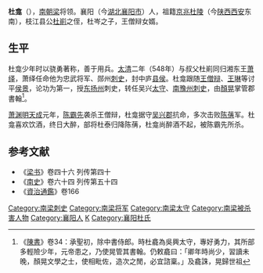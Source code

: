 '''杜龛'''（{{bd|？||556年|catIdx=D}}），[[南朝梁|南朝梁]]将领。襄阳（今[[湖北|湖北]][[襄阳市|襄阳市]]）人，祖籍[[京兆|京兆]][[杜陵|杜陵]]（今[[陕西|陕西]][[西安|西安]]东南），枝江县公[[杜崱|杜崱]]之侄，杜岑之子，王僧辩女婿。

==生平==
杜龛少年时以骁勇著称，善于用兵。[[太清|太清]]二年（548年）与叔父杜崱同归湘东王[[萧绎|萧绎]]，萧绎任命他为忠武将军、郧州[[刺史|刺史]]，封中庐[[县侯|县侯]]。杜龛跟随[[王僧辩|王僧辩]]、[[王琳_(会稽)|王琳]]等讨平[[侯景|侯景]]，论功为第一，授[[东扬州|东扬州]]刺史，转任吴兴[[太守|太守]]、[[南豫州|南豫州]][[刺史|刺史]]，由[[顏晃|顏晃]]掌管郡書翰<ref>《[[陳書|陳書]]》卷34：承聖初，除中書侍郎。時杜龕為吳興太守，專好勇力，其所部多輕險少年，元帝患之，乃使晃管其書翰。仍敕龕曰：「卿年時尚少，習讀未晚，顏晃文學之士，使相毗佐，造次之閒，必宜諮稟。」及龕誅，晃歸世祖</ref>。

[[萧渊明|萧渊明]][[天成_(萧渊明)|天成]]元年，[[陈霸先|陈霸先]]袭杀王僧辩，杜龛据守[[吴兴郡|吴兴郡]]抗命，多次击败[[陈蒨|陈蒨]]军。杜龛喜欢饮酒，终日大醉，部将杜泰归降陈蒨，杜龛尚醉酒不起，被陈霸先所杀。

==参考文献==
* 《[[梁书|梁书]]》卷四十六 列传第四十
* 《[[南史|南史]]》卷六十四 列传第五十四
*《[[資治通鑑|資治通鑑]]》卷166
{{DEFAULTSORT:D}}
[[Category:南梁刺史|Category:南梁刺史]]
[[Category:南梁将军|Category:南梁将军]]
[[Category:南梁太守|Category:南梁太守]]
[[Category:南梁被杀害人物|Category:南梁被杀害人物]]
[[Category:襄阳人|Category:襄阳人]]
[[Category:京兆杜氏|K]]
[[Category:襄阳杜氏|Category:襄阳杜氏]]